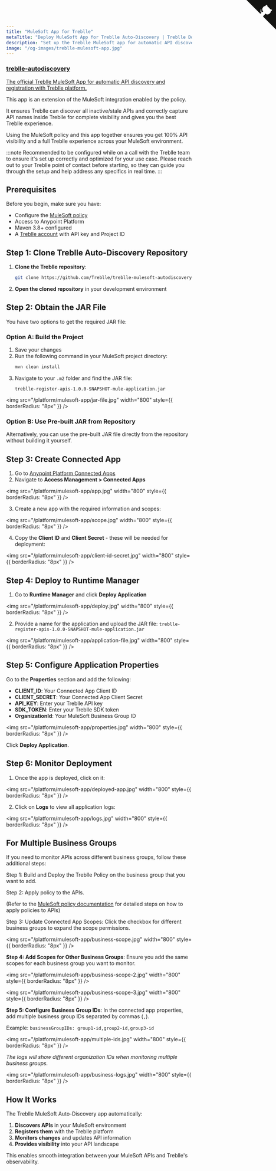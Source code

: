 ```yaml
---
title: "MuleSoft App for Treblle"
metaTitle: "Deploy MuleSoft App for Treblle Auto-Discovery | Treblle Docs"
description: "Set up the Treblle MuleSoft app for automatic API discovery and registration. Deploy to Anypoint Platform with VS Code extension and monitor your APIs seamlessly."
image: "/og-images/treblle-mulesoft-app.jpg"
---
```


<div class="max-w-full mx-auto shadow-lg rounded-lg overflow-hidden">
  <a href="https://github.com/Treblle/autodiscovery" title="View source on GitHub" aria-label="View source on GitHub" class="relative no-underline">
    <div>
      <svg width="80" height="80" viewBox="0 0 250 250" style="fill:#151513; color:#fff; position: absolute; top: 0; border: 0; right: 0;" aria-hidden="true">
        <path d="M0,0 L115,115 L130,115 L142,142 L250,250 L250,0 Z"></path>
        <path d="M128.3,109.0 C113.8,99.7 119.0,89.6 119.0,89.6 C122.0,82.7 120.5,78.6 120.5,78.6 C119.2,72.0 123.4,76.3 123.4,76.3 C127.3,80.9 125.5,87.3 125.5,87.3 C122.9,97.6 130.6,101.9 134.4,103.2" fill="currentColor" style="transform-origin: 130px 106px;" class="octo-arm"></path>
        <path d="M115.0,115.0 C114.9,115.1 118.7,116.5 119.8,115.4 L133.7,101.6 C136.9,99.2 139.9,98.4 142.2,98.6 C133.8,88.0 127.5,74.4 143.8,58.0 C148.5,53.4 154.0,51.2 159.7,51.0 C160.3,49.4 163.2,43.6 171.4,40.1 C171.4,40.1 176.1,42.5 178.8,56.2 C183.1,58.6 187.2,61.8 190.9,65.4 C194.5,69.0 197.7,73.2 200.1,77.6 C213.8,80.2 216.3,84.9 216.3,84.9 C212.7,93.1 206.9,96.0 205.4,96.6 C205.1,102.4 203.0,107.8 198.3,112.5 C181.9,128.9 168.3,122.5 157.7,114.1 C157.9,116.9 156.7,120.9 152.7,124.9 L141.0,136.5 C139.8,137.7 141.6,141.9 141.8,141.8 Z" fill="currentColor" class="octo-body"></path>
      </svg>
    </div>
    <div class="grid grid-cols-4 gap-4 px-2 py-2">
      <div class="col-span-4">
        <h3 class="text-xl font-semibold">treblle-autodiscovery</h3>
        <p class="text-sm font-medium">The official Treblle MuleSoft App for automatic API discovery and registration with Treblle platform.</p>
      </div>
    </div>
  </a>
</div>

This app is an extension of the MuleSoft integration enabled by the policy.

It ensures Treblle can discover all inactive/stale APIs and correctly capture API names inside Treblle for complete visibility and gives you the best Treblle experience.

Using the MuleSoft policy and this app together ensures you get 100% API visibility and a full Treblle experience across your MuleSoft environment.

:::note
Recommended to be configured while on a call with the Treblle team to ensure it's set up correctly and optimized for your use case. Please reach out to your Treblle point of contact before starting, so they can guide you through the setup and help address any specifics in real time.
:::

## Prerequisites

Before you begin, make sure you have:

- Configure the [MuleSoft policy](https://docs.treblle.com/integrations/gateways/mulesoft/)
- Access to Anypoint Platform
- Maven 3.8+ configured
- A [Treblle account](https://identity.treblle.com/) with API key and Project ID

## Step 1: Clone Treblle Auto-Discovery Repository

1. **Clone the Treblle repository**:
   ```bash
   git clone https://github.com/Treblle/treblle-mulesoft-autodiscovery.git
   ```

2. **Open the cloned repository** in your development environment

## Step 2: Obtain the JAR File

You have two options to get the required JAR file:

### Option A: Build the Project

1. Save your changes
2. Run the following command in your MuleSoft project directory:
   ```bash
   mvn clean install
   ```
3. Navigate to your `.m2` folder and find the JAR file:
   ```
   treblle-register-apis-1.0.0-SNAPSHOT-mule-application.jar
   ```

<img
  src="/platform/mulesoft-app/jar-file.jpg"
  width="800"
  style={{ borderRadius: "8px" }}
/>

### Option B: Use Pre-built JAR from Repository

Alternatively, you can use the pre-built JAR file directly from the repository without building it yourself.

## Step 3: Create Connected App

1. Go to [Anypoint Platform Connected Apps](https://anypoint.mulesoft.com/accounts/connectedApps)
2. Navigate to **Access Management > Connected Apps**

<img
  src="/platform/mulesoft-app/app.jpg"
  width="800"
  style={{ borderRadius: "8px" }}
/>

3. Create a new app with the required information and scopes:

<img
  src="/platform/mulesoft-app/scope.jpg"
  width="800"
  style={{ borderRadius: "8px" }}
/>

4. Copy the **Client ID** and **Client Secret** - these will be needed for deployment:

<img
  src="/platform/mulesoft-app/client-id-secret.jpg"
  width="800"
  style={{ borderRadius: "8px" }}
/>

## Step 4: Deploy to Runtime Manager

1. Go to **Runtime Manager** and click **Deploy Application**

<img
  src="/platform/mulesoft-app/deploy.jpg"
  width="800"
  style={{ borderRadius: "8px" }}
/>

2. Provide a name for the application and upload the JAR file: `treblle-register-apis-1.0.0-SNAPSHOT-mule-application.jar`

<img
  src="/platform/mulesoft-app/application-file.jpg"
  width="800"
  style={{ borderRadius: "8px" }}
/>

## Step 5: Configure Application Properties

Go to the **Properties** section and add the following:

- **CLIENT_ID**: Your Connected App Client ID
- **CLIENT_SECRET**: Your Connected App Client Secret  
- **API_KEY**: Enter your Treblle API key
- **SDK_TOKEN**: Enter your Treblle SDK token 
- **OrganizationId**: Your MuleSoft Business Group ID

<img
  src="/platform/mulesoft-app/properties.jpg"
  width="800"
  style={{ borderRadius: "8px" }}
/>

Click **Deploy Application**.

## Step 6: Monitor Deployment

1. Once the app is deployed, click on it:

<img
  src="/platform/mulesoft-app/deployed-app.jpg"
  width="800"
  style={{ borderRadius: "8px" }}
/>

2. Click on **Logs** to view all application logs:

<img
  src="/platform/mulesoft-app/logs.jpg"
  width="800"
  style={{ borderRadius: "8px" }}
/>

## For Multiple Business Groups

If you need to monitor APIs across different business groups, follow these additional steps:

Step 1: Build and Deploy the Treblle Policy on the business group that you want to add.

Step 2: Apply policy to the APIs. 

(Refer to the [MuleSoft policy documentation](https://docs.treblle.com/integrations/gateways/mulesoft/#creating-and-deploying-the-custom-policy) for detailed steps on how to apply policies to APIs)

Step 3: Update Connected App Scopes: Click the checkbox for different business groups to expand the scope permissions.

<img
  src="/platform/mulesoft-app/business-scope.jpg"
  width="800"
  style={{ borderRadius: "8px" }}
/>

**Step 4: Add Scopes for Other Business Groups**: Ensure you add the same scopes for each business group you want to monitor.

<img
  src="/platform/mulesoft-app/business-scope-2.jpg"
  width="800"
  style={{ borderRadius: "8px" }}
/>

<img
  src="/platform/mulesoft-app/business-scope-3.jpg"
  width="800"
  style={{ borderRadius: "8px" }}
/>

**Step 5: Configure Business Group IDs**: In the connected app properties, add multiple business group IDs separated by commas (`,`).

   Example: `businessGroupIDs: group1-id,group2-id,group3-id`

<img
  src="/platform/mulesoft-app/multiple-ids.jpg"
  width="800"
  style={{ borderRadius: "8px" }}
/>

*The logs will show different organization IDs when monitoring multiple business groups.*

<img
  src="/platform/mulesoft-app/business-logs.jpg"
  width="800"
  style={{ borderRadius: "8px" }}
/>

## How It Works

The Treblle MuleSoft Auto-Discovery app automatically:

1. **Discovers APIs** in your MuleSoft environment
2. **Registers them** with the Treblle platform
3. **Monitors changes** and updates API information
4. **Provides visibility** into your API landscape

This enables smooth integration between your MuleSoft APIs and Treblle's observability.